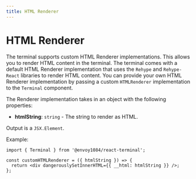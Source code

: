 ```yaml
---
title: HTML Renderer
---
```


# HTML Renderer

The terminal supports custom HTML Renderer implementations. This allows you to render HTML content in the terminal. The terminal comes with a default HTML Renderer implementation that uses the `Rehype` and `Rehype-React` libraries to render HTML content. You can provide your own HTML Renderer implementation by passing a custom `HTMLRenderer` implementation to the `Terminal` component.

The Renderer implementation takes in an object with the following properties:

- **htmlString**: `string` - The string to render as HTML.

Output is a `JSX.Element`.

Example:

```tsx
import { Terminal } from '@envoy1084/react-terminal';

const customHTMLRenderer = ({ htmlString }) => {
  return <div dangerouslySetInnerHTML={{ __html: htmlString }} />;
};
```
